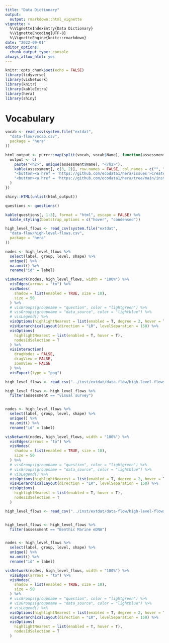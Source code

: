 ```yaml
---
title: "Data Dictionary"
output:
  output: rmarkdown::html_vignette
vignette: >
  %\VignetteIndexEntry{Data Dictionary}
  %\VignetteEncoding{UTF-8}  
  %\VignetteEngine{knitr::rmarkdown}
date: "2022-09-01"
editor_options:
  chunk_output_type: console
always_allow_html: yes
---
```


```r
knitr::opts_chunk$set(echo = FALSE)
library(tidyverse)
library(visNetwork)
library(knitr)
library(kableExtra)
library(hera)
library(shiny)
```


# Vocabulary


```r
vocab <- read_csv(system.file("extdat",
  "data-flow/vocab.csv",
  package = "hera"
))

html_output <- purrr::map(split(vocab, vocab$Name), function(assessment) {
  output <- c(
    paste("<h2>", unique(assessment$Name), "</h2>"),
    kable(assessment[, c(3, 2)], row.names = FALSE, col.names = c("", "")),
    "<button><a href = 'https://github.com/ecodata1/hera/issues'>Create Issue</a></button>",
    "<button><a href = 'https://github.com/ecodata1/hera/tree/main/inst/extdat/data-flow/vocab.csv'>Edit Source</a></button>"
  )
})

shiny::HTML(unlist(html_output))
```



```r
questions <- questions()

kable(questions[, 1:3], format = "html", escape = FALSE) %>%
  kable_styling(bootstrap_options = c("hover", "condensed"))
```




```r
high_level_flows <- read_csv(system.file("extdat",
  "data-flow/high-level-flows.csv",
  package = "hera"
))

nodes <- high_level_flows %>%
  select(label, group, level, shape) %>%
  unique() %>%
  na.omit() %>%
  rename("id" = label)

visNetwork(nodes, high_level_flows, width = "100%") %>%
  visEdges(arrows = "to") %>%
  visNodes(
    shadow = list(enabled = TRUE, size = 10),
    size = 50
  ) %>%
  # visGroups(groupname = "question", color = "lightgreen") %>%
  # visGroups(groupname = "data_source", color = "lightblue") %>%
  # visLegend() %>%
  visOptions(highlightNearest = list(enabled = T, degree = 2, hover = T)) %>%
  visHierarchicalLayout(direction = "LR", levelSeparation = 150) %>%
  visOptions(
    highlightNearest = list(enabled = T, hover = T),
    nodesIdSelection = T
  ) %>%
  visInteraction(
    dragNodes = FALSE,
    dragView = FALSE,
    zoomView = FALSE
  ) %>%
  visExport(type = "png")
```



```r
high_level_flows <- read_csv("../inst/extdat/data-flow/high-level-flows.csv")

high_level_flows <- high_level_flows %>%
  filter(assessment == "visual survey")


nodes <- high_level_flows %>%
  select(label, group, level, shape) %>%
  unique() %>%
  na.omit() %>%
  rename("id" = label)

visNetwork(nodes, high_level_flows, width = "100%") %>%
  visEdges(arrows = "to") %>%
  visNodes(
    shadow = list(enabled = TRUE, size = 10),
    size = 50
  ) %>%
  # visGroups(groupname = "question", color = "lightgreen") %>%
  # visGroups(groupname = "data_source", color = "lightblue") %>%
  # visLegend() %>%
  visOptions(highlightNearest = list(enabled = T, degree = 2, hover = T)) %>%
  visHierarchicalLayout(direction = "LR", levelSeparation = 150) %>%
  visOptions(
    highlightNearest = list(enabled = T, hover = T),
    nodesIdSelection = T
  )
```


```r
high_level_flows <- read_csv("../inst/extdat/data-flow/high-level-flows.csv")


high_level_flows <- high_level_flows %>%
  filter(assessment == "Benthic Marine eDNA")


nodes <- high_level_flows %>%
  select(label, group, level, shape) %>%
  unique() %>%
  na.omit() %>%
  rename("id" = label)

visNetwork(nodes, high_level_flows, width = "100%") %>%
  visEdges(arrows = "to") %>%
  visNodes(
    shadow = list(enabled = TRUE, size = 10),
    size = 50
  ) %>%
  # visGroups(groupname = "question", color = "lightgreen") %>%
  # visGroups(groupname = "data_source", color = "lightblue") %>%
  # visLegend() %>%
  visOptions(highlightNearest = list(enabled = T, degree = 2, hover = T)) %>%
  visHierarchicalLayout(direction = "LR", levelSeparation = 150) %>%
  visOptions(
    highlightNearest = list(enabled = T, hover = T),
    nodesIdSelection = T
  )
```
